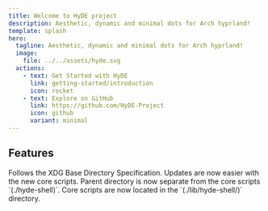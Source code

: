 ```yaml
---
title: Welcome to HyDE project
description: Aesthetic, dynamic and minimal dots for Arch hyprland!
template: splash
hero:
  tagline: Aesthetic, dynamic and minimal dots for Arch hyprland!
  image:
    file: ../../assets/hyde.svg
  actions:
    - text: Get Started with HyDE
      link: getting-started/introduction
      icon: rocket
    - text: Explore on GitHub
      link: https://github.com/HyDE-Project
      icon: github
      variant: minimal
---
```



## Features

<CardGrid stagger>
  <Card title="XDG Compliance" icon="seti:vala">
    Follows the XDG Base Directory Specification.
  </Card>
  <Card title="Easier core updates" icon="add-document">
    Updates are now easier with the new core scripts.
  </Card>
  <Card title="Separate parent directory" icon="seti:folder">
    Parent directory is now separate from the core scripts `(./hyde-shell)`.
  </Card>
  <Card title="New core scripts location" icon="seti:powershell">
    Core scripts are now located in the `(./lib/hyde-shell/)` directory.
  </Card>
</CardGrid>
